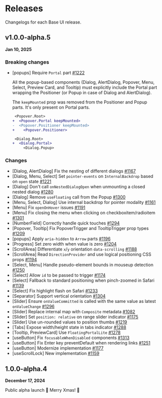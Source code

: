 # Releases

<Subtitle>Changelogs for each Base UI release.</Subtitle>
<Meta name="description" content="Changelogs for each Base UI release." />

## v1.0.0-alpha.5

**Jan 10, 2025**

### Breaking changes

- [popups] Require `Portal` part [#1222](https://github.com/mui/base-ui/pull/1222)

  All the popup-based components (Dialog, AlertDialog, Popover, Menu, Select, Preview Card, and Tooltip) must explicitly include the Portal part wrapping the Positioner (or Popup in case of Dialog and AlertDialog).

  The `keepMounted` prop was removed from the Positioner and Popup parts.
  It's only present on Portal parts.

  ```diff
   <Popover.Root>
  +  <Popover.Portal keepMounted>
  -  <Popover.Positioner keepMounted>
  +    <Popover.Positioner>
  ```

  ```diff
   <Dialog.Root>
  +  <Dialog.Portal>
       <Dialog.Popup>
  ```

### Changes

- [Dialog, AlertDialog] Fix the nesting of different dialogs [#1167](https://github.com/mui/base-ui/pull/1167)
- [Dialog, Menu, Select] Set `pointer-events` on `InternalBackdrop` based on `open` state [#1221](https://github.com/mui/base-ui/pull/1221)
- [Dialog] Don't call `onNestedDialogOpen` when unmounting a closed nested dialog [#1280](https://github.com/mui/base-ui/pull/1280)
- [Dialog] Remove `useFloating` call from the Popup [#1300](https://github.com/mui/base-ui/pull/1300)
- [Menu, Select, Dialog] Use internal backdrop for pointer modality [#1161](https://github.com/mui/base-ui/pull/1161)
- [Menu] Fix `openOnHover` issues [#1191](https://github.com/mui/base-ui/pull/1191)
- [Menu] Fix closing the menu when clicking on checkboxitem/radioitem [#1301](https://github.com/mui/base-ui/pull/1301)
- [NumberField] Correctly handle quick touches [#1294](https://github.com/mui/base-ui/pull/1294)
- [Popover, Tooltip] Fix PopoverTrigger and TooltipTrigger prop types [#1209](https://github.com/mui/base-ui/pull/1209)
- [popups] Apply `aria-hidden` to `Arrow` parts [#1196](https://github.com/mui/base-ui/pull/1196)
- [Progress] Set zero width when value is zero [#1204](https://github.com/mui/base-ui/pull/1204)
- [ScrollArea] Differentiate `x`/`y` orientation `data-scrolling` [#1188](https://github.com/mui/base-ui/pull/1188)
- [ScrollArea] Read `DirectionProvider` and use logical positioning CSS props [#1194](https://github.com/mui/base-ui/pull/1194)
- [Select, Menu] Handle pseudo-element bounds in mouseup detection [#1250](https://github.com/mui/base-ui/pull/1250)
- [Select] Allow `id` to be passed to trigger [#1174](https://github.com/mui/base-ui/pull/1174)
- [Select] Fallback to standard positioning when pinch-zoomed in Safari [#1139](https://github.com/mui/base-ui/pull/1139)
- [Select] Fix highlight flash on Safari [#1233](https://github.com/mui/base-ui/pull/1233)
- [Separator] Support vertical orientation [#1304](https://github.com/mui/base-ui/pull/1304)
- [Slider] Ensure `onValueCommitted` is called with the same value as latest `onValueChange` [#1296](https://github.com/mui/base-ui/pull/1296)
- [Slider] Replace internal map with `Composite` metadata [#1082](https://github.com/mui/base-ui/pull/1082)
- [Slider] Set `position: relative` on range slider indicator [#1175](https://github.com/mui/base-ui/pull/1175)
- [Slider] Use un-rounded values to position thumbs [#1219](https://github.com/mui/base-ui/pull/1219)
- [Tabs] Expose width/height state in tabs indicator [#1288](https://github.com/mui/base-ui/pull/1288)
- [Tooltip, PreviewCard] Use `FloatingPortalLite` [#1278](https://github.com/mui/base-ui/pull/1278)
- [useButton] Fix `focusableWhenDisabled` components [#1313](https://github.com/mui/base-ui/pull/1313)
- [useButton] Fix Enter key preventDefault when rendering links [#1251](https://github.com/mui/base-ui/pull/1251)
- [useButton] Modernize implementation [#1177](https://github.com/mui/base-ui/pull/1177)
- [useScrollLock] New implementation [#1159](https://github.com/mui/base-ui/pull/1159)

## 1.0.0-alpha.4

**December 17, 2024**

Public alpha launch 🐣 Merry Xmas! 🎁

